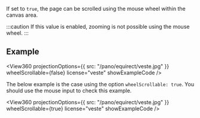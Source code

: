 
<OptionDescriptor type="boolean" defaultVal="true" added="4.0.0" />

If set to `true`, the page can be scrolled using the mouse wheel within the canvas area.

:::caution
If this value is enabled, zooming is not possible using the mouse wheel.
:::

## Example
<View360
  projectionOptions={{
    src: "/pano/equirect/veste.jpg"
  }}
  wheelScrollable={false}
  license="veste"
  showExampleCode />

The below example is the case using the option `wheelScrollable: true`.
You should use the mouse input to check this example.

<View360
  projectionOptions={{
    src: "/pano/equirect/veste.jpg"
  }}
  wheelScrollable={true}
  license="veste"
  showExampleCode />
